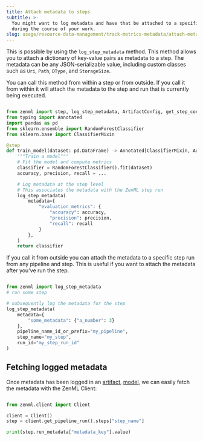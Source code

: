 ---
title: Attach metadata to steps
subtitle: >-
  You might want to log metadata and have that be attached to a specific step
  during the course of your work.
slug: usage/resource-data-management/track-metrics-metadata/attach-metadata-to-steps
---


This is possible by using the `log_step_metadata` method. This method allows you to attach a dictionary of key-value pairs as metadata to a step. The metadata can be any JSON-serializable value, including custom classes such as `Uri`, `Path`, `DType`, and `StorageSize`.

You can call this method from within a step or from outside. If you call it from within it will attach the metadata to the step and run that is currently being executed.

```py

from zenml import step, log_step_metadata, ArtifactConfig, get_step_context
from typing import Annotated
import pandas as pd
from sklearn.ensemble import RandomForestClassifier
from sklearn.base import ClassifierMixin

@step
def train_model(dataset: pd.DataFrame) -> Annotated[ClassifierMixin, ArtifactConfig(name="sklearn_classifier", is_model_artifact=True)]:
    """Train a model"""
    # Fit the model and compute metrics
    classifier = RandomForestClassifier().fit(dataset)
    accuracy, precision, recall = ...

    # Log metadata at the step level
    # This associates the metadata with the ZenML step run
    log_step_metadata(
        metadata={
            "evaluation_metrics": {
                "accuracy": accuracy,
                "precision": precision,
                "recall": recall
            }
        },
    )
    return classifier
```

If you call it from outside you can attach the metadata to a specific step run from any pipeline and step. This is useful if you want to attach the metadata after you've run the step.
```py

from zenml import log_step_metadata
# run some step

# subsequently log the metadata for the step
log_step_metadata(
    metadata={
        "some_metadata": {"a_number": 3}
    },
    pipeline_name_id_or_prefix="my_pipeline",
    step_name="my_step",
    run_id="my_step_run_id"
)
```

## Fetching logged metadata

Once metadata has been logged in an [artifact](attach-metadata-to-an-artifact.mdx), [model](attach-metadata-to-a-model.mdx), we can easily fetch the metadata with the ZenML Client:

```py

from zenml.client import Client

client = Client()
step = client.get_pipeline_run().steps["step_name"]

print(step.run_metadata["metadata_key"].value)
```
